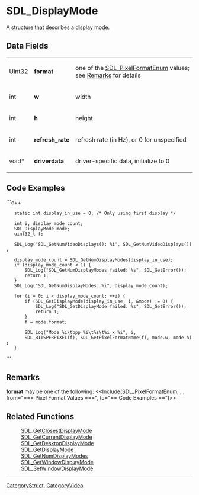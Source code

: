 <!-- pragma section-numbers off -->
<!-- pragma disable-camelcase -->

= SDL_DisplayMode =
A structure that describes a display mode.


== Data Fields ==
{|
|Uint32
|'''format'''
|one of the [[SDL_PixelFormatEnum]] values; see [[#Remarks|Remarks]] for details
|-
|int
|'''w'''
|width
|-
|int
|'''h'''
|height
|-
|int
|'''refresh_rate'''
|refresh rate (in Hz), or 0 for unspecified 
|-
|void*
|'''driverdata'''
|driver-specific data, initialize to 0
|}

== Code Examples ==
```c++

    static int display_in_use = 0; /* Only using first display */

    int i, display_mode_count;
    SDL_DisplayMode mode;
    uint32_t f;

    SDL_Log("SDL_GetNumVideoDisplays(): %i", SDL_GetNumVideoDisplays());
    
    display_mode_count = SDL_GetNumDisplayModes(display_in_use);
    if (display_mode_count < 1) {
        SDL_Log("SDL_GetNumDisplayModes failed: %s", SDL_GetError());
        return 1;
    }
    SDL_Log("SDL_GetNumDisplayModes: %i", display_mode_count);

    for (i = 0; i < display_mode_count; ++i) {
        if (SDL_GetDisplayMode(display_in_use, i, &mode) != 0) {
            SDL_Log("SDL_GetDisplayMode failed: %s", SDL_GetError());
            return 1;
        }
        f = mode.format;
        
        SDL_Log("Mode %i\tbpp %i\t%s\t%i x %i", i,
        SDL_BITSPERPIXEL(f), SDL_GetPixelFormatName(f), mode.w, mode.h);
    }

```

== Remarks ==
'''format''' may be one of the following:
<<Include(SDL_PixelFormatEnum, , , from="=== Pixel Format Values ===", to="== Code Examples ==")>>

== Related Functions ==
:[[SDL_GetClosestDisplayMode]]
:[[SDL_GetCurrentDisplayMode]]
:[[SDL_GetDesktopDisplayMode]]
:[[SDL_GetDisplayMode]]
:[[SDL_GetNumDisplayModes]]
:[[SDL_GetWindowDisplayMode]]
:[[SDL_SetWindowDisplayMode]]

----
[[CategoryStruct]], [[CategoryVideo]]
